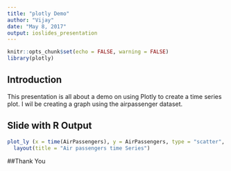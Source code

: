 ---
title: "plotly Demo"
author: "Vijay"
date: "May 8, 2017"
output: ioslides_presentation
---

```{r setup, include=FALSE}
knitr::opts_chunk$set(echo = FALSE, warning = FALSE) 
library(plotly)
```

## Introduction

This presentation is all about a demo on using Plotly to create a time series plot. I wil be creating a graph using the airpassenger dataset.


## Slide with R Output

```{r cars, echo = FALSE}
plot_ly (x = time(AirPassengers), y = AirPassengers, type = "scatter", mode = "lines") %>% 
  layout(title = "Air passengers time Series")
```

##Thank You

